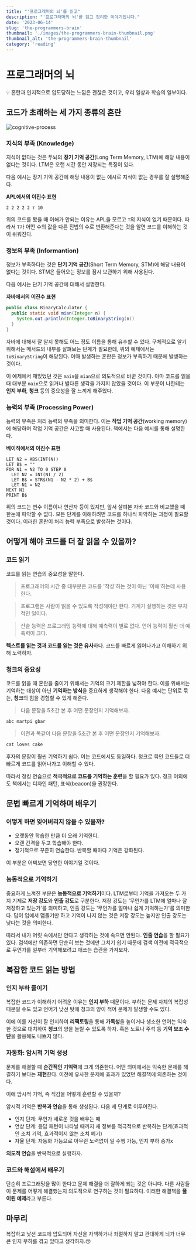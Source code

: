 ```yaml
---
title: "'프로그래머의 뇌'를 읽고"
description: "'프로그래머의 뇌'를 읽고 정리한 이야기입니다."
date: '2023-06-14'
slug: 'the-programmers-brain'
thumbnail: './images/the-programmers-brain-thumbnail.png'
thumbnail_alt: 'the-programmers-brain-thumbnail'
category: 'reading'
---
```


# 프로그래머의 뇌

<Callout>
  💡 혼란과 인지적으로 압도당하는 느낌은 괜찮은 것이고, 우리 일상과 학습의 일부이다.
</Callout>

## 코드가 초래하는 세 가지 종류의 혼란

<Image
  src="https://raw.githubusercontent.com/jgjgill/blog/main/contents/reading/the-programmers-brain/images/cognitive-process.png"
  alt="cognitive-process"
/>

### 지식의 부족 (Knowledge)

지식이 없다는 것은 두뇌의 **장기 기억 공간**(Long Term Memory, LTM)에 해당 내용이 없다는 것이다.
LTM은 오랜 시간 동안 저장되는 특징이 있다.

다음 예시는 장기 기억 공간에 해당 내용이 없는 예시로 지식이 없는 경우를 잘 설명해준다.

**APL에서의 이진수 표현**

```APL
2 2 2 2 2 ⊤ 10
```

위의 코드를 봤을 때 이해가 안되는 이유는 APL을 모르고 `T`의 지식이 없기 때문이다.
따라서 `T`가 어떤 수의 값을 다른 진법의 수로 변환해준다는 것을 알면 코드를 이해하는 것이 쉬워진다.

### 정보의 부족 (Informantion)

정보가 부족하다는 것은 **단기 기억 공간**(Short Term Memory, STM)에 해당 내용이 없다는 것이다.
STM은 들어오는 정보를 잠시 보관하기 위해 사용된다.

다음 예시는 단기 기억 공간에 대해서 설명한다.

**자바에서의 이진수 표현**

```java
public class BinaryCalculator {
  public static void mian(Integer n) {
    System.out.println(Integer.toBinaryString(n))
  }
}
```

자바에 대해서 잘 알지 못해도 어느 정도 이름을 통해 유추할 수 있다.
구체적으로 알기 위해서는 메서드의 내부를 살펴보는 단계가 필요한데, 위의 예제에서는 `toBinaryString`이 해당된다.
이때 발생하는 혼란은 정보가 부족하기 때문에 발생하는 것이다.

이 예제에서 재밌었던 것은 `main`을 `mian`으로 의도적으로 바꾼 것이다.
아마 코드를 읽을 때 대부분 `main`으로 읽거나 별다른 생각을 가지지 않았을 것이다.
이 부분이 나한테는 **인지 부하**, **청크** 등의 중요성을 잘 느끼게 해주었다.

### 능력의 부족 (Processing Power)

능력의 부족은 처리 능력의 부족을 의미한다.
이는 **작업 기억 공간**(working memory)에 해당하며 작업 기억 공간은 사고할 때 사용된다.
책에서는 다음 예시를 통해 설명한다.

**베이직에서의 이진수 표현**

```basic
LET N2 = ABS(INT(N))
LET B$ = ""
FOR N1 = N2 TO 0 STEP 0
  LET N2 = INT(N1 / 2)
  LET B$ = STR$(N1 - N2 * 2) + B$
  LET N1 = N2
NEXT N1
PRINT B$
```

위의 코드는 변수 이름이나 연산자 등이 있지만,
앞서 살펴본 자바 코드와 비교했을 때 한눈에 파악할 수 없다.
모든 단계를 이해하려면 코드를 하나씩 파악하는 과정이 필요할 것이다.
이러한 혼란이 처리 능력 부족으로 발생하는 것이다.

## 어떻게 해야 코드를 더 잘 읽을 수 있을까?

### 코드 읽기

코드를 읽는 연습의 중요성을 말한다.

> 프로그래머의 시간 중 대부분은 코드를 '작성'하는 것이 아닌 '이해'하는데 사용한다.

> 프로그램은 사람이 읽을 수 있도록 작성해야만 한다.
> 기계가 실행하는 것은 부차적인 일이다.

> 산술 능력은 프로그래밍 능력에 대해 예측력이 별로 없다.
> 언어 능력이 훨씬 더 예측력이 크다.

**텍스트를 읽는 것과 코드를 읽는 것은 유사**하다.
코드를 빠르게 읽어나가고 이해하기 위해 노력하자.

### 청크의 중요성

코드를 읽을 때 혼란을 줄이기 위해서는 기억의 크기 제한을 넓혀야 한다.
이를 위해서는 기억하는 대상이 아닌 **기억하는 방식**을 중요하게 생각해야 한다.
다음 예시는 단위로 묶는, **청크**의 힘을 경험할 수 있게 해준다.

> 다음 문장을 5초간 본 후 어떤 문장인지 기억해보자.

```markdown
abc martpi gbar
```

> 이전과 똑같이 다음 문장을 5초간 본 후 어떤 문장인지 기억해보자.

```markdown
cat loves cake
```

후자의 문장이 훨씬 기억하기 쉽다.
이는 코드에서도 동일하다.
청크로 묶인 코드들로 더 빠르게 코드를 읽어나가고 이해할 수 있다.

따라서 청킹 연습으로 **적극적으로 코드를 기억하는 훈련**을 할 필요가 있다.
청크 이외에도 책에서는 디자인 패턴, 표식(beacon)을 권장한다.

## 문법 빠르게 기억하며 배우기

### 어떻게 하면 잊어버리지 않을 수 있을까?

- 오랫동안 학습한 만큼 더 오래 기억한디.
- 오랜 간격을 두고 학습해야 한다.
- 정기적으로 꾸준히 연습한다. 반복할 때마다 기억은 강화된다.

이 부분은 어찌보면 당연한 이야기일 것이다.

### 능동적으로 기억하기

중요하게 느껴진 부분은 **능동적으로 기억하기**이다.
LTM로부터 기억을 가져오는 두 가지 기제로 **저장 강도**와 **인출 강도**로 구분한다.
저장 강도는 '무언가를 LTM에 얼마나 잘 저장하고 있는가'를 의미하고,
인출 강도는 '무언가를 얼마나 쉽게 기억하는가'를 의미한다.
답이 입에서 맴돌기만 하고 기억이 나지 않는 것은 저장 강도는 높지만 인출 강도는 낮다는 것을 의미한다.

따라서 내가 머릿 속에서만 안다고 생각하는 것에 속으면 안된다.
**인출 연습**을 할 필요가 있다.
검색에만 의존하면 단순히 보는 것에만 그치기 쉽기 때문에 검색 이전에 적극적으로 무언가를 일부러 기억해보려고 애쓰는 습관을 가져보자.

## 복잡한 코드 읽는 방법

### 인지 부하 줄이기

복잡한 코드가 이해하기 어려운 이유는 **인지 부하** 때문이다.
부하는 문제 자체의 복잡성 때문일 수도 있고 언어가 낮선 탓에 청크의 양이 적어 문제가 발생할 수도 있다.

이에 이를 자신이 잘 인지하여 **리팩토링**을 통해 **가독성**을 높이거나 생소한 언어는 익숙한 것으로 대치하여 **청크**의 양을 늘릴 수 있도록 하자.
혹은 노트나 주석 등 **기억 보조 수단**을 활용해도 나쁘지 않다.

### 자동화: 암시적 기억 생성

문제를 해결할 때 **순간적인 기억력**에 크게 의존한다.
어떤 의미에서는 익숙한 문제를 해결하기 보다는 **재현**한다.
이전에 유사한 문제에 효과가 있었던 해결책에 의존하는 것이다.

이에 암시적 기억, 즉 직감을 어떻게 훈련할 수 있을까?

암시적 기억은 **반복과 연습**을 통해 생성된다.
다음 세 단계로 이루어진다.

- 인지 단계: 무언가 새로운 것을 배우는 때
- 연상 단계: 응답 패턴이 나타날 때까지 새 정보를 적극적으로 반복하는 단계(효과적인 조치 기억, 효과적이지 않는 조치 폐기)
- 자율 단계: 자동화 가능으로 아무런 노력없이 일 수행 가능, 인지 부하 증가x

**의도적 연습**을 반복적으로 실행하자.

### 코드와 해설에서 배우기

단순히 프로그래밍을 많이 한다고 문제 해결을 더 잘하게 되는 것은 아니다.
다른 사람들이 문제를 어떻게 해결했는지 의도적으로 연구하는 것이 필요하다.
이러한 해결책을 **풀이된 예제**라고 부른다.

## 마무리

복잡하고 낯선 코드에 압도되어 자신을 자책하거나 좌절하지 말고 관대하게 뇌가 너무 큰 인지 부하를 겪고 있다고 생각하자.😚

